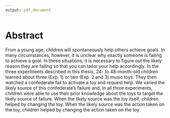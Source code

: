 ```yaml
---
output: pdf_document
---
```


# Abstract

From a young age, children will spontaneously help others achieve goals. In many circumstances, however, it is unclear why exactly someone is failing to achieve a goal. In these situations, it is necessary to figure out the likely reason they are failing so that you can tailor your help accordingly. In the three experiments described in this thesis, 24- to 48-month-old children learned about three (Exp. 1) or two (Exp. 2 and 3) music toys. They then watched a confederate fail to activate a toy and request help. We varied the likely source of this confederate's failure and, in all three experiments, children were able to use their prior knowledge about the toys to target the likely source of failure. When the likely source was the toy itself, children helped by changing the toy. When the likely source was the action taken on the toy, children helped by changing the action taken on the toy.